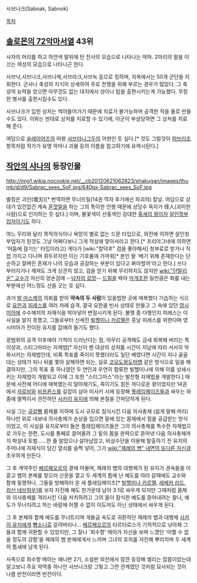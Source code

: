 사브나크(Sabnak, Sabnok)

[[목차]]
== [[솔로몬의 72악마]]서열 43위 ==
사자의 머리를 하고 하얀색 말위에 탄 전사의 모습으로 나타나는 악마. 2마리의 말을 이끄는 여성의 모습으로 나타나곤 한다.

사브낙,사브나크,사브나케,사브라크,사브녹 등으로 칭하며, 지옥에서는 50개 군단을 지휘한다. 군사나 축성의 지식이 상세하여 주로 전쟁을 위해 부르는 경우가 많았다. 그 축성의 능력을 얻으면 아무것도 없는 대지에서 성이나 탑을 출현시키는게 가능했다. 무장한 병사를 출현시킬수도 있다.

사브나크가 입힌 상처는 썩어들어가기 때문에 치료가 불가능하며 공격한 적을 돌로 만들수도 있다. 이와는 반대로 상처를 치료할 수 있기에, 아군이 부상당하면 그 상처를 치료해 준다.

여담으로 [[슬레이어즈]]의 마왕 [[샤브라니그두]]의 어원인 듯 싶다.[* 것도 그럴것이 [[피브리조]] 항목처럼 작가가 유명 악마나 괴물 등의 이름을 참고하기에 유력시된다.]

== [[작안의 샤나]]의 등장인물 ==
http://img1.wikia.nocookie.net/__cb20120621062823/shakugan/images/thumb/d/d9/Sabrac_sees_SoF.jpg/640px-Sabrac_sees_SoF.jpg

별칭은 괴인(壞刃)[* 번역하면 무너뜨릴(14권 역자 후기에선 파괴의) 칼날. 여담으로 상대가 있건없건 계속 [[혼잣말]]을 하는 그의 특이한 언행 때문에 상당수 독자가 怪人(괴이한 사람)으로 인지하는 듯 싶다.] 이며, 불꽃색이 선홍색인 강대한 [[홍세의 왕]]이자 [[살인청부업자]]이기도 하다.

여느 무리와 달리 목적의식이나 욕망이 별로 없는 드문 타입으로, 외전에 의하면 살인청부업자가 된것도 그냥 어쩌다보니 그게 적성에 맞아서라고 한다.[* 프리아그네에 의하면 '어둠에 잠기는' 타입이라고] 게다가 [wiki:"칼덕후" 검을 좋아해서] 청부료로 받거나 직접 가지고 다니며 휘두르지만 이는 기호품에 가까워[* 본인 왈 '베기 위해 존재한다는 단순하고 잘벼린 존재가 나의 모습과 공감하는 부분이 있다고 봐야할까'라고 한다.] 쓰다 부러지거나 깨져도 크게 상관치 않고, 검을 얻기 위해 무리하지도 않지만 [[wiki:"단탈리온" 교수]]가 자신의 양손검에 --[[남자의 로망]]-- [[드릴]]을 박아 [[마개조]]한 일만큼은 화를 내는 부분에선 어느정도 선을 긋는 듯 싶다. 

과거 [[발 마스케]]의 의뢰를 받아 '''약속의 두 사람'''이 있을법한 곳에 매복했다 기습하는 식으로 [[요한]]과 [[피레스]]를 여러 차례 습격, 결국 요한을 빈사 상태로 만들고 그 속에 있던 [[영시미아]]에 수수께끼의 자재식을 박아넣어 변질시키게 된다. 불행 중 다행인지 피레스는 이 사실을 알지 못했고, 그들로부터 신세진 [[빌헬미나 카르멜]]은 훗날 피레스를 위한다며 영시미아가 전이된 유지를 없애려 들기도 했다.

광범위의 공격 이후에야 기척이 드러난다는 점, 아무리 공격해도 금새 회복해 버리는 특이성과, 스티그마라는 자제법[* 자신이 벤 대상의 상처를 시간이 지남에 따라 서서히 악화시키는 자재법인데, 비록 목표를 죽이지 못했더라도 일단 베였다면 시간이 지나 골골대는 상태가 되니 뒤를 쫓아 살해하면 되는, 실로 [[코모도왕도마뱀]] 같은 방식으로 일을 해결하지만, 그의 목표 중 하나였던 두 연인과 우연히 합류한 빌헬미나에 의해 이를 상쇄시키는 자제법이 개발되고 이에 그 또한 "스티그마스"라는 발전형 자재법을 개발한다.] 때문에 사전에 어디에 매복했는지 알아채기도, 죽이기도 힘든 까다로운 왕이었지만 14권에서 [[자로비]]와 [[비프론스]]를 길잡이 삼아 미사키 시에 등장해 [[플레임헤이즈]]들과 싸우는 와중에 멀찍이서 관전하던 [[사카이 유지]]에 의해 본질을 간파당하게 된다.

사실 그는 [[공갈빵]] 몸체를 지하에 도시 규모로 침식시킨 다음 의사총체 (쉽게 말해 머리) 하나만 위로 내보내 의사총체가 손상을 입으면 밑에 있는 몸체에서 힘을 공급받는 방식이었고, 이 사실을 유지로부터 들은 플레임헤이즈들은 그의 의사총체를 특수한 자재법으로 가두는 한편, 도시를 통째로 끌어올려 그 밑의 몸을 완력으로 뜯어낸 다음 의사총체까지 박살내 토벌......한 줄 알았으나 살아남았고, 비상수단을 이용해 탈출하기 전 유지의 주머니에 자재식이 담긴 열쇠를 슬쩍 넣어, 그가 [[wiki:"제례의 뱀" 내면의 또다른 자신]]과 조우하게 만든다.

그 후 계약주인 [[베르페오르]]의 곁에 머물며, 제례의 뱀의 대행체가 된 유지가 권속들을 이끌고 뱀의 본체를 찾으러 신문을 열고 두 세계의 틈에 난 예도를 따라 갈때에도 교수와 함께 동행하나, 그들을 방해하러 온 세 플레임헤이즈[* [[빌헬미나 카르멜]], [[레베카 리드]], [[캄신 네브하우]]]를 보자 자진해 예도 한가운데 남아 3:1로 싸우게 되지만 그때처럼 몸체와 의사총체를 격리시킨 다음 처치하려고 그의 몸이 잠식한 예도를 뜯어내려는 찰나, 예도가 무너지려고 하는 바람에 어쩔 수 없이 이도저도 아닌 상태에서 싸우게 된다.

그 후 본체와 함께 예도를 무너트리며 개돌급 속도로 귀환하던 제례의 뱀과 대행체 [[사카이 유지]]에게 [[뺑소니]]로 갈려버리나... [[베르페오르]]의 타르타로스가 기적적으로 낚아채 그들과 함께 귀환할 수 있었지만, 그 찰나 '희수향' 메아가 자신을 보며 느꼈던 '어쩔 수 없을 정도의 강함'을 제례의 뱀 본체에게서 느끼며 그녀의 호의를 자진해 뿌리치며 두 세계의 틈새에 남게 된다.

사족으로 희수향 메아는 애니판 2기, 소설판 외전에서 잠깐 등장해 썰리는 잡몹이었는데 알고보니 주요 악역중 하나인 사브나크랑 그렇고 그런 관계였던 것처럼 묘사되는 것이 나름 반전이라면 반전이다.
